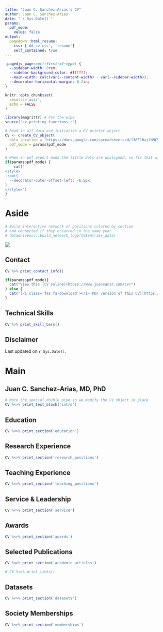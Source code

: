 ```yaml
---
title: "Juan C. Sanchez-Arias's CV"
author: Juan C. Sanchez-Arias
date: "`r Sys.Date()`"
params:
  pdf_mode:
    value: false
output:
  pagedown::html_resume:
    css: ['dd_cv.css', 'resume']
    self_contained: true
---
```


<!-- This chunk from rlesur post at RStudio Community Forum (https://community.rstudio.com/t/pagedown-resume-with-one-page-aside-pagedown-0-14/103299/2?u=rlesur) -->

```css
.pagedjs_page:not(:first-of-type) {
  --sidebar-width: 0rem;
  --sidebar-background-color: #ffffff;
  --main-width: calc(var(--content-width) - var(--sidebar-width));
  --decorator-horizontal-margin: 0.2in;
}
```

```r
knitr::opts_chunk$set(
  results='asis', 
  echo = FALSE
)

library(magrittr) # For the pipe
source("cv_printing_functions.r")

# Read in all data and initialize a CV printer object
CV <- create_CV_object(
  data_location = "https://docs.google.com/spreadsheets/d/138F1HajlNNCVZ3AzNhq6XFXonENJ0qpysyNW2i9RJeY",  
  pdf_mode = params$pdf_mode
)

```

```r
# When in pdf export mode the little dots are unaligned, so fix that with some conditional CSS.
if(params$pdf_mode) {
    cat("
<style>
:root{
  --decorator-outer-offset-left: -6.5px;
}
</style>")
}
```

Aside
================================================================================

```r
# Build interactive network of positions colored by section
# and connected if they occurred in the same year
# datadrivencv::build_network_logo(CV$entries_data)
```

![](https://www.juansanar.com/img/juansanar_pro-pic_02_165kb.jpg)

Contact {#contact}
--------------------------------------------------------------------------------
```r
CV %>% print_contact_info()
```

```r
if(params$pdf_mode){
  cat("View this [CV online](htpss://www.juansanar.com/cv)")
} else {
  cat("[<i class='fas fa-download'></i> PDF version of this CV](https://www.juansanar.com/files/juansanar_cv.pdf)")
}
```

Technical Skills {#skills}
--------------------------------------------------------------------------------

```r
CV %>% print_skill_bars()
```

Disclaimer {#disclaimer}
--------------------------------------------------------------------------------

<!-- Made with the R package [**pagedown**](https://github.com/rstudio/pagedown). -->

<!-- Source code forked from [github.com/nstrayer/datadrivencv](https://github.com/nstrayer/datadrivencv) and available at [github.com/juansanar/datadrivencv](github.com/juansanar/datadrivencv). -->

Last updated on `r Sys.Date()`.

Main
================================================================================

Juan C. Sanchez-Arias, MD, PhD {#title}
--------------------------------------------------------------------------------

```r
# Note the special double pipe so we modify the CV object in place
CV %<>% print_text_block("intro") 
```

Education {data-icon=graduation-cap data-concise=true}
--------------------------------------------------------------------------------

```r
CV %<>% print_section('education')
```

Research Experience {data-icon=laptop}
--------------------------------------------------------------------------------

```r
CV %<>% print_section('research_positions')
```

<!-- These breaks just force a new page so section doesn't get cut off -->
<!-- <br> -->
<!-- <br> -->
<!-- <br> -->

<!-- ::: aside -->
<!-- ```{r} -->
<!-- CV %<>% print_text_block('research_interests') -->
<!-- ``` -->
<!-- ::: -->

<!-- Industry Experience {data-icon=suitcase} -->
<!-- -------------------------------------------------------------------------------- -->


<!-- ```{r} -->
<!-- CV %<>% print_section('industry_positions') -->
<!-- ``` -->

<!-- These breaks just force a new page so section doesn't get cut off -->
<!-- <br> -->
<!-- <br> -->
<!-- <br> -->

Teaching Experience {data-icon=chalkboard-teacher}
--------------------------------------------------------------------------------
```r
CV %<>% print_section('teaching_positions')
```
<!-- ::: aside -->
<!-- ```{r} -->
<!-- CV %<>% print_text_block('teaching_philosophy') -->
<!-- ``` -->
<!-- ::: -->

<!-- Selected Data Science Writing {data-icon=chart-line} -->
<!-- -------------------------------------------------------------------------------- -->
<!-- ::: aside -->
<!-- ```{r} -->
<!-- CV %<>% print_text_block('data_science_writing_aside') -->
<!-- ``` -->
<!-- ::: -->
<!-- ```{r} -->
<!-- CV %<>% print_section('data_science_writings') -->
<!-- ``` -->
<!-- Selected Press (About)  {data-icon=newspaper} -->
<!-- -------------------------------------------------------------------------------- -->
<!-- ```{r} -->
<!-- CV %<>% print_section('about_me_press') -->
<!-- ``` -->
<!-- <br> -->
<!-- <br> -->
Service & Leadership  {data-icon=hands-helping}
--------------------------------------------------------------------------------
```r
CV %<>% print_section('service')
```
<!-- ::: aside -->
<!-- ```{r} -->
<!-- CV %<>% print_text_block('quote') -->
<!-- ``` -->
<!-- ::: -->

Awards {data-icon=award}
--------------------------------------------------------------------------------
```r
CV %<>% print_section('awards')
```

Selected Publications {data-icon=book}
--------------------------------------------------------------------------------
```r
CV %<>% print_section('academic_articles')
```

```r
# CV %<>% print_links()
```

Datasets {data-icon=database}
--------------------------------------------------------------------------------
```r
CV %<>% print_section('datasets')
```


Society Memberships {data-icon=users}
--------------------------------------------------------------------------------
```r
CV %<>% print_section('memberships')
```

